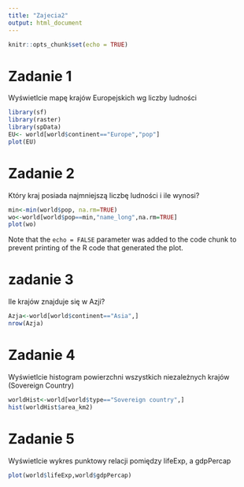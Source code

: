 ---
title: "Zajecia2"
output: html_document
---

```{r setup, include=FALSE}
knitr::opts_chunk$set(echo = TRUE)
```

# Zadanie 1

Wyświetlcie mapę krajów Europejskich  wg liczby ludności



```{r cars}
library(sf)
library(raster)
library(spData)
EU<- world[world$continent=="Europe","pop"]
plot(EU)
```

# Zadanie 2

Który kraj posiada najmniejszą liczbę ludności i ile wynosi?

```{r pressure, echo=FALSE}
min<-min(world$pop, na.rm=TRUE)
wo<-world[world$pop==min,"name_long",na.rm=TRUE]
plot(wo)

```

Note that the `echo = FALSE` parameter was added to the code chunk to prevent printing of the R code that generated the plot.

# zadanie 3

Ile krajów znajduje się w Azji?
```{r}
Azja<-world[world$continent=="Asia",]
nrow(Azja)
```

# Zadanie 4

Wyświetlcie histogram powierzchni  wszystkich niezależnych krajów (Sovereign Country)
```{r}
worldHist<-world[world$type=="Sovereign country",]
hist(worldHist$area_km2)
```

# Zadanie 5

Wyświetlcie wykres punktowy relacji pomiędzy lifeExp, a gdpPercap
```{r}
plot(world$lifeExp,world$gdpPercap)
```

